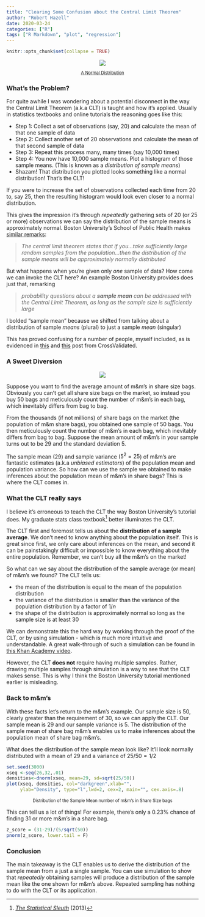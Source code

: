 ```yaml
---
title: "Clearing Some Confusion about the Central Limit Theorem"
author: "Robert Hazell"
date: 2020-03-24
categories: ["R"]
tags: ["R Markdown", "plot", "regression"]
---
```


```r
knitr::opts_chunk$set(collapse = TRUE)
```

<style>
p.caption {
  font-size: 0.8em;
}
</style>

<center>
![](/post/2015-07-23-r-rmarkdown_files/normal dist.png)
</center>

<center>
<p class="caption">
[A Normal Distribution](https://thoughtsinsidewords.wordpress.com/2017/02/02/gaussian-distribution-a-universal-phenomenon/)
</p>

</center>

### What's the Problem?

For quite awhile I was wondering about a potential disconnect in the way the Central Limit Theorem (a.k.a CLT) is taught and how it's applied.  Usually in statistics textbooks and online tutorials the reasoning goes like this:

* Step 1: Collect a set of observations (say, 20) and calculate the mean of that one sample of data
* Step 2: Collect another set of 20 observations and calculate the mean of that second sample of data
* Step 3: Repeat this process many, many times (say 10,000 times)
* Step 4: You now have 10,000 sample means.  Plot a histogram of those sample means.  (This is known as a *distribution of sample means*)
* Shazam!  That distribution you plotted looks something like a normal distribution!  That's the CLT!

If you were to increase the set of observations collected each time from 20 to, say 25, then the resulting histogram would look even closer to a normal distribution.  

This gives the impression it's through *repeatedly* gathering sets of 20 (or 25 or more) observations we can say the distribution of the sample means is approximately normal.  Boston University's School of Public Health makes [similar remarks](http://sphweb.bumc.bu.edu/otlt/MPH-Modules/BS/BS704_Probability/BS704_Probability12.html):

> *The central limit theorem states that if you...take sufficiently large random samples from the population...then the 
> distribution of the sample means will be approximately normally distributed*

But what happens when you're given only *one* sample of data? How come we can invoke the CLT here?  An example Boston University provides does just that, remarking 

> *probability questions about a __sample mean__ can be addressed with the 
> Central Limit Theorem, as long as the sample size is sufficiently large*

I bolded "sample mean" because we shifted from talking about a distribution of sample *means* (plural) to just a sample *mean* (singular)

This has proved confusing for a number of people, myself included, as is evidenced in [this](https://stats.stackexchange.com/questions/223214/why-are-all-clt-problems-using-a-single-random-sample-when-the-clt-requires-rep?noredirect=1&lq=1) and [this](https://stats.stackexchange.com/questions/211499/why-does-the-central-limit-theorem-work-with-a-single-sample?noredirect=1&lq=1) post from CrossValidated.

### A Sweet Diversion
<center>
![](/post/2015-07-23-r-rmarkdown_files/Screenshot at Mar 24 18-06-52.png)
</center>

Suppose you want to find the average amount of m&m's in share size bags. Obviously you can't get all share size bags on the market, so instead you buy 50 bags and meticulously count the number of m&m's in each bag, which inevitably differs from bag to bag.  

From the thousands (if not millions) of share bags on the market (the population of m&m share bags), you obtained one sample of 50 bags.  You then meticulously count the number of m&m's in each bag, which inevitably differs from bag to bag.  Suppose the mean amount of m&m's in your sample turns out to be 29 and the standard deviation 5.  

The sample mean (29) and sample variance ($5^{2} = 25$) of m&m's are fantastic estimates (a.k.a *unbiased estimators*) of the population mean and population variance.  So how can we use the sample we obtained to make inferences about the population mean of m&m's in share bags?  This is where the CLT comes in.  

### What the CLT really says

I believe it's erroneous to teach the CLT the way Boston University's tutorial does.  My graduate stats class textbook^[[*The Statistical Sleuth*](http://statisticalsleuth.com/) (2013)] better illuminates the CLT.

The CLT first and foremost tells us about the **distribution of a sample average**.  We don't need to know anything about the population itself.  This is great since first, we only care about inferences on the mean, and second it can be painstakingly difficult or impossible to know everything about the entire population.  Remember, we can't buy all the m&m's on the market!  

So what can we say about the distribution of the sample average (or mean) of m&m's we found?  The CLT tells us:

* the mean of the distribution is equal to the mean of the population distribution
* the variance of the distribution is smaller than the variance of the population distribution by a factor of ${1/n}$
* the shape of the distribution is approximately normal so long as the sample size is at least 30

We can demonstrate this the hard way by working through the proof of the CLT, or by using simulation - which is much more intuitive and understandable.  A great walk-through of such a simulation can be found in [this Khan Academy video](https://www.khanacademy.org/math/ap-statistics/sampling-distribution-ap/sampling-distribution-mean/v/sampling-distribution-of-the-sample-mean). 

However, the CLT **does not** require having multiple samples.  Rather, drawing multiple samples through simulation is a way to see that the CLT makes sense.  This is why I think the Boston University tutorial mentioned earlier is misleading.  

### Back to m&m's

With these facts let's return to the m&m's example. Our sample size is 50, clearly greater than the requirement of 30,  so we can apply the CLT.  Our sample mean is 29 and our sample variance is 5.  The distribution of the sample mean of share bag m&m's enables us to make inferences about the population mean of share bag m&m's.  

What does the distribution of the sample mean look like?  It'll look normally distributed with a mean of $29$ and a variance of $25/50 = 1/2$

```r
set.seed(3000)
xseq <-seq(26,32,.01)
densities<-dnorm(xseq, mean=29, sd=sqrt(25/50))
plot(xseq, densities, col="darkgreen",xlab="", 
     ylab="Density", type="l",lwd=2, cex=2, main="", cex.axis=.8)
```

<center>
<p class="caption">
Distribution of the Sample Mean number of m&m's in Share Size bags
</p>

</center>

This can tell us a lot of things!  For example, there's only a 0.23% chance of finding 31 or more m&m's in a share bag.

```r
z_score = (31-29)/(5/sqrt(50))
pnorm(z_score, lower.tail = F)
```

### Conclusion

The main takeaway is the CLT enables us to derive the distribution of the sample mean from a just a single sample.  You can use simulation to show that *repeatedly* obtaining samples will produce a distribution of the sample mean like the one shown for m&m's above.  Repeated sampling has nothing to do with the CLT or its application. 







